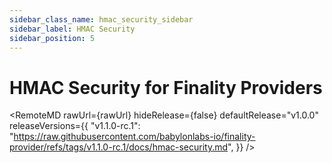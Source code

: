 ```yaml
---
sidebar_class_name: hmac_security_sidebar
sidebar_label: HMAC Security
sidebar_position: 5
---
```


# HMAC Security for Finality Providers



<RemoteMD
  rawUrl={rawUrl}
  hideRelease={false}
  defaultRelease="v1.0.0"
  releaseVersions={{
    "v1.1.0-rc.1": "https://raw.githubusercontent.com/babylonlabs-io/finality-provider/refs/tags/v1.1.0-rc.1/docs/hmac-security.md", 
  }}
/>